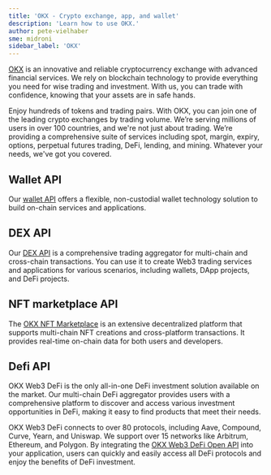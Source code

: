 ```yaml
---
title: 'OKX - Crypto exchange, app, and wallet'
description: 'Learn how to use OKX.'
author: pete-vielhaber
sme: midroni
sidebar_label: 'OKX'
---
```


[OKX](https://www.okx.com/) is an innovative and reliable cryptocurrency exchange with advanced financial services. We rely on blockchain technology to provide everything you need for wise trading and investment. With us, you can trade with confidence, knowing that your assets are in safe hands.

Enjoy hundreds of tokens and trading pairs. With OKX, you can join one of the leading crypto exchanges by trading volume. We’re serving millions of users in over 100 countries, and we're not just about trading. We’re providing a comprehensive suite of services including spot, margin, expiry, options, perpetual futures trading, DeFi, lending, and mining. Whatever your needs, we've got you covered.

## Wallet API

Our [wallet API](https://www.okx.com/web3/build/docs/waas/walletapi-introduction) offers a flexible, non-custodial wallet technology solution to build on-chain services and applications.

## DEX API

Our [DEX API](https://www.okx.com/web3/build/docs/waas/dex-introduction) is a comprehensive trading aggregator for multi-chain and cross-chain transactions. You can use it to create Web3 trading services and applications for various scenarios, including wallets, DApp projects, and DeFi projects.

## NFT marketplace API

The [OKX NFT Marketplace](https://www.okx.com/web3/build/docs/waas/marketplace-introduction) is an extensive decentralized platform that supports multi-chain NFT creations and cross-platform transactions. It provides real-time on-chain data for both users and developers.

## Defi API

OKX Web3 DeFi is the only all-in-one DeFi investment solution available on the market. Our multi-chain DeFi aggregator provides users with a comprehensive platform to discover and access various investment opportunities in DeFi, making it easy to find products that meet their needs.

OKX Web3 DeFi connects to over 80 protocols, including Aave, Compound, Curve, Yearn, and Uniswap. We support over 15 networks like Arbitrum, Ethereum, and Polygon. By integrating the [OKX Web3 DeFi Open API](https://www.okx.com/web3/build/docs/waas/defi-introduction) into your application, users can quickly and easily access all DeFi protocols and enjoy the benefits of DeFi investment.
